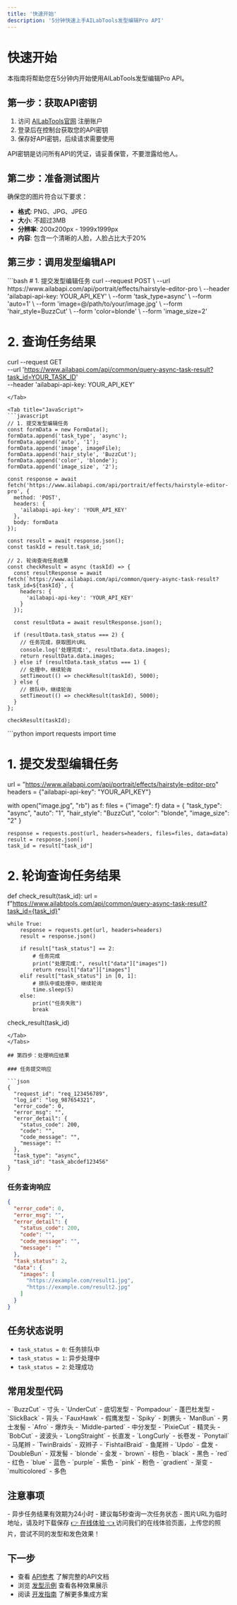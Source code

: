 ```yaml
---
title: '快速开始'
description: '5分钟快速上手AILabTools发型编辑Pro API'
---
```


# 快速开始

本指南将帮助您在5分钟内开始使用AILabTools发型编辑Pro API。

## 第一步：获取API密钥

1. 访问 [AILabTools官网](https://www.ailabtools.com/account/signup) 注册账户
2. 登录后在控制台获取您的API密钥
3. 保存好API密钥，后续请求需要使用

<Note>
API密钥是访问所有API的凭证，请妥善保管，不要泄露给他人。
</Note>

## 第二步：准备测试图片

确保您的图片符合以下要求：

- **格式**: PNG、JPG、JPEG
- **大小**: 不超过3MB
- **分辨率**: 200x200px - 1999x1999px
- **内容**: 包含一个清晰的人脸，人脸占比大于20%

## 第三步：调用发型编辑API

<Tabs>
<Tab title="cURL">
```bash
# 1. 提交发型编辑任务
curl --request POST \
  --url https://www.ailabapi.com/api/portrait/effects/hairstyle-editor-pro \
  --header 'ailabapi-api-key: YOUR_API_KEY' \
  --form 'task_type=async' \
  --form 'auto=1' \
  --form 'image=@/path/to/your/image.jpg' \
  --form 'hair_style=BuzzCut' \
  --form 'color=blonde' \
  --form 'image_size=2'

# 2. 查询任务结果
curl --request GET \
  --url 'https://www.ailabapi.com/api/common/query-async-task-result?task_id=YOUR_TASK_ID' \
  --header 'ailabapi-api-key: YOUR_API_KEY'
```
</Tab>

<Tab title="JavaScript">
```javascript
// 1. 提交发型编辑任务
const formData = new FormData();
formData.append('task_type', 'async');
formData.append('auto', '1');
formData.append('image', imageFile);
formData.append('hair_style', 'BuzzCut');
formData.append('color', 'blonde');
formData.append('image_size', '2');

const response = await fetch('https://www.ailabapi.com/api/portrait/effects/hairstyle-editor-pro', {
  method: 'POST',
  headers: {
    'ailabapi-api-key': 'YOUR_API_KEY'
  },
  body: formData
});

const result = await response.json();
const taskId = result.task_id;

// 2. 轮询查询任务结果
const checkResult = async (taskId) => {
  const resultResponse = await fetch(`https://www.ailabapi.com/api/common/query-async-task-result?task_id=${taskId}`, {
    headers: {
      'ailabapi-api-key': 'YOUR_API_KEY'
    }
  });
  
  const resultData = await resultResponse.json();
  
  if (resultData.task_status === 2) {
    // 任务完成，获取图片URL
    console.log('处理完成:', resultData.data.images);
    return resultData.data.images;
  } else if (resultData.task_status === 1) {
    // 处理中，继续轮询
    setTimeout(() => checkResult(taskId), 5000);
  } else {
    // 排队中，继续轮询
    setTimeout(() => checkResult(taskId), 5000);
  }
};

checkResult(taskId);
```
</Tab>

<Tab title="Python">
```python
import requests
import time

# 1. 提交发型编辑任务
url = "https://www.ailabapi.com/api/portrait/effects/hairstyle-editor-pro"
headers = {"ailabapi-api-key": "YOUR_API_KEY"}

with open("image.jpg", "rb") as f:
    files = {"image": f}
    data = {
        "task_type": "async",
        "auto": "1",
        "hair_style": "BuzzCut",
        "color": "blonde",
        "image_size": "2"
    }
    
    response = requests.post(url, headers=headers, files=files, data=data)
    result = response.json()
    task_id = result["task_id"]

# 2. 轮询查询任务结果
def check_result(task_id):
    url = f"https://www.ailabtools.com/api/common/query-async-task-result?task_id={task_id}"
    
    while True:
        response = requests.get(url, headers=headers)
        result = response.json()
        
        if result["task_status"] == 2:
            # 任务完成
            print("处理完成:", result["data"]["images"])
            return result["data"]["images"]
        elif result["task_status"] in [0, 1]:
            # 排队中或处理中，继续轮询
            time.sleep(5)
        else:
            print("任务失败")
            break

check_result(task_id)
```
</Tab>
</Tabs>

## 第四步：处理响应结果

### 任务提交响应

```json
{
  "request_id": "req_123456789",
  "log_id": "log_987654321",
  "error_code": 0,
  "error_msg": "",
  "error_detail": {
    "status_code": 200,
    "code": "",
    "code_message": "",
    "message": ""
  },
  "task_type": "async",
  "task_id": "task_abcdef123456"
}
```

### 任务查询响应

```json
{
  "error_code": 0,
  "error_msg": "",
  "error_detail": {
    "status_code": 200,
    "code": "",
    "code_message": "",
    "message": ""
  },
  "task_status": 2,
  "data": {
    "images": [
      "https://example.com/result1.jpg",
      "https://example.com/result2.jpg"
    ]
  }
}
```

## 任务状态说明

- `task_status = 0`: 任务排队中
- `task_status = 1`: 异步处理中
- `task_status = 2`: 处理成功

## 常用发型代码

<Tabs>
<Tab title="男士发型">
- `BuzzCut` - 寸头
- `UnderCut` - 底切发型
- `Pompadour` - 蓬巴杜发型
- `SlickBack` - 背头
- `FauxHawk` - 假鹰发型
- `Spiky` - 刺猬头
- `ManBun` - 男士发髻
- `Afro` - 爆炸头
- `Middle-parted` - 中分发型
</Tab>
<Tab title="女士发型">
- `PixieCut` - 精灵头
- `BobCut` - 波波头
- `LongStraight` - 长直发
- `LongCurly` - 长卷发
- `Ponytail` - 马尾辫
- `TwinBraids` - 双辫子
- `FishtailBraid` - 鱼尾辫
- `Updo` - 盘发
- `DoubleBun` - 双发髻
</Tab>
<Tab title="发色">
- `blonde` - 金发
- `brown` - 棕色
- `black` - 黑色
- `red` - 红色
- `blue` - 蓝色
- `purple` - 紫色
- `pink` - 粉色
- `gradient` - 渐变
- `multicolored` - 多色
</Tab>
</Tabs>

## 注意事项

<Warning>
- 异步任务结果有效期为24小时
- 建议每5秒查询一次任务状态
- 图片URL为临时地址，请及时下载保存
</Warning>

<Tip>
  <a href="https://www.ailabtools.com/portrait-hairstyle-editing-pro-example" target="_blank">
    👉 在线体验 👈
  </a>
  访问我们的在线体验页面，上传您的照片，尝试不同的发型和发色效果！
</Tip>

## 下一步

- 查看 [API参考](/api-reference/overview) 了解完整的API文档
- 浏览 [发型示例](/hairstyle-examples) 查看各种效果展示
- 阅读 [开发指南](/development) 了解更多集成方案
